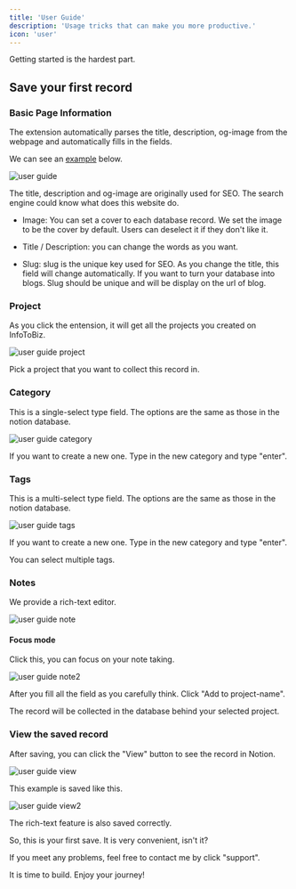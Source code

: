 ```yaml
---
title: 'User Guide'
description: 'Usage tricks that can make you more productive.'
icon: 'user'
---
```


Getting started is the hardest part.

## Save your first record

### Basic Page Information

The extension automatically parses the title, description, og-image from the webpage and automatically fills in the fields.

We can see an [example](https://sentry.io/welcome/) below.

<img
  className="rounded-2xl"
  src="/images/userguide.png"
  alt="user guide"
/>

The title, description and og-image are originally used for SEO. The search engine could know what does this website do.

- Image: You can set a cover to each database record. We set the image to be the cover by default. Users can deselect it if they don't like it.

- Title / Description: you can change the words as you want.

- Slug: slug is the unique key used for SEO. As you change the title, this field will change automatically. If you want to turn your database into blogs. Slug should be unique and will be display on the url of blog.

### Project

As you click the entension, it will get all the projects you created on InfoToBiz.

<img
  className="rounded-2xl"
  src="/images/userguideproject.png"
  alt="user guide project"
/>

Pick a project that you want to collect this record in.

### Category

This is a single-select type field. The options are the same as those in the notion database.

<img
  className="rounded-2xl"
  src="/images/userguidecategory.png"
  alt="user guide category"
/>

If you want to create a new one. Type in the new category and type "enter".

### Tags

This is a multi-select type field. The options are the same as those in the notion database.

<img
  className="rounded-2xl"
  src="/images/userguidetags.png"
  alt="user guide tags"
/>

If you want to create a new one. Type in the new category and type "enter". 

You can select multiple tags.

### Notes

We provide a rich-text editor.

<img
  className="rounded-2xl"
  src="/images/userguidenote.png"
  alt="user guide note"
/>

#### Focus mode 

Click this, you can focus on your note taking.

<img
  className="rounded-2xl"
  src="/images/userguidenote2.png"
  alt="user guide note2"
/>

After you fill all the field as you carefully think. Click "Add to project-name".

The record will be collected in the database behind your selected project.

### View the saved record

After saving, you can click the "View" button to see the record in Notion.

<img
  className="rounded-2xl"
  src="/images/userguideview.png"
  alt="user guide view"
/>

This example is saved like this.

<img
  className="rounded-2xl"
  src="/images/userguideview3.png"
  alt="user guide view2"
/>

The rich-text feature is also saved correctly.

So, this is your first save. It is very convenient, isn't it? 

If you meet any problems, feel free to contact me by click "support".

It is time to build. Enjoy your journey!